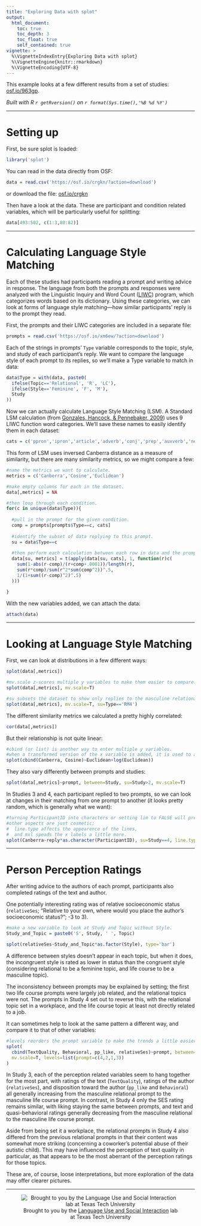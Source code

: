 ```yaml
---
title: "Exploring Data with splot"
output:
  html_document:
    toc: true
    toc_depth: 3
    toc_float: true
    self_contained: true
vignette: >
  %\VignetteIndexEntry{Exploring Data with splot}
  %\VignetteEngine{knitr::rmarkdown}
  %\VignetteEncoding{UTF-8}
---
```


This example looks at a few different results from a set of studies: <a href="https://osf.io/963gp/" target="_blank">osf.io/963gp</a>.

*Built with R 
`r getRversion()`
on 
`r format(Sys.time(),'%B %d %Y')`*

***
# Setting up

First, be sure splot is loaded:
```r
library('splot')
```

You can read in the data directly from OSF:
```r
data = read.csv('https://osf.io/crgkn/?action=download')
```

or download the file: <a href='https://osf.io/crgkn/?action=download' target='_blank'>osf.io/crgkn</a>

Then have a look at the data. These are participant and condition related variables, which will be particularly useful for splitting:
```r
data[493:502, c(1:3,80:82)]
```

***
# Calculating Language Style Matching

Each of these studies had participants reading a prompt and writing advice in response. The language from both the prompts and responses were analyzed with the Linguistic Inquiry and Word Count (<a href='https://liwc.wpengine.com/' target='_blank'>LIWC</a>) program, which categorizes words based on its dictionary. Using these categories, we can look at forms of language style matching---how similar participants' reply is to the prompt they read.

First, the prompts and their LIWC categories are included in a separate file:
```r
prompts = read.csv('https://osf.io/xm6ew/?action=download')
```

Each of the strings in prompts' `Type` variable corresponds to the topic, style, and study of each participant's reply. We want to compare the language style of each prompt to its replies, so we'll make a Type variable to match in data:
```r
data$Type = with(data, paste0(
  ifelse(Topic=='Relational', 'R', 'LC'),
  ifelse(Style=='Feminine', 'F', 'M'),
  Study
))
```

Now we can actually calculate Language Style Matching (LSM). A Standard LSM calculation (from <a href='http://sml.comm.cornell.edu/wordpress/wp-content/uploads/2013/12/Gonzales-Hancock-Pennebaker-2010-Language-style-matching-as-a-predictor-of-social-dynamics-in-small-groups.pdf' target='_blank'>Gonzales, Hancock, & Pennebaker, 2009</a>) uses 9 LIWC function word categories. We'll save these names to easily identify them in each dataset:
```r
cats = c('ppron','ipron','article','adverb','conj','prep','auxverb','negate','quant')
```

This form of LSM uses inversed Canberra distance as a measure of similarity, but there are many similarity metrics, so we might compare a few:
```r
#name the metrics we want to calculate.
metrics = c('Canberra','Cosine','Euclidean')

#make empty columns for each in the dataset.
data[,metrics] = NA

#then loop through each condition.
for(c in unique(data$Type)){
  
  #pull in the prompt for the given condition.
  comp = prompts[prompts$Type==c, cats]
  
  #identify the subset of data replying to this prompt.
  su = data$Type==c
  
  #then perform each calculation between each row in data and the prompt.
  data[su, metrics] = t(apply(data[su, cats], 1, function(r)c(
    sum(1-abs(r-comp)/(r+comp+.0001))/length(r),
    sum(r*comp)/sum(r^2*sum(comp^2))^.5,
    1/(1+sum((r-comp)^2)^.5)
  )))

}
```

With the new variables added, we can attach the data:
```r
attach(data)
```

***
# Looking at Language Style Matching

First, we can look at distributions in a few different ways:
```r
splot(data[,metrics])
```
```r
#mv.scale z-scores multiple y variables to make them easier to compare.
splot(data[,metrics], mv.scale=T)
```
```r
#su subsets the dataset to show only replies to the masculine relational prompt in Study 4.
splot(data[,metrics], mv.scale=T, su=Type=='RM4')
```

The different similarity metrics we calculated a pretty highly correlated:
```r
cor(data[,metrics])
```

But their relationship is not quite linear:
```r
#cbind (or list) is another way to enter multiple y variables.
#when a transformed version of the x variable is added, it is used to adjust the prediction line.
splot(cbind(Canberra, Cosine)~Euclidean+log(Euclidean))
```

They also vary differently between prompts and studies:
```r
splot(data[,metrics]~prompt, between=Study, su=Study>2, mv.scale=T)
```

In Studies 3 and 4, each participant replied to two prompts, so we can look at changes in their matching from one prompt to another (it looks pretty random, which is generally what we want):
```r
#turning ParticipantID into characters or setting lim to FALSE will prevent it from being split.
#other aspects are just cosmetic;
#  line.type affects the appearence of the lines,
#  and mxl speads the x labels a little more.
splot(Canberra~reply*as.character(ParticipantID), su=Study==4, line.type='l', mxl=c(1,2))
```

***
# Person Perception Ratings

After writing advice to the authors of each prompt, participants also completed ratings of the text and author.

One potentially interesting rating was of relative socioeconomic status (`relativeSes`; "Relative to your own, where would you place the author's socioeconomic status?"; -3 to 3).
```r
#make a new variable to look at Study and Topic without Style.
Study_and_Topic = paste0('S', Study, ' ', Topic)

splot(relativeSes~Study_and_Topic*as.factor(Style), type='bar')
```

A difference between styles doesn't appear in each topic, but when it does, the incongruent style is rated as lower in status than the congruent style (considering relational to be a feminine topic, and life course to be a masculine topic).

The inconsistency between prompts may be explained by setting; the first two life course prompts were largely job related, and the relational topics were not. The prompts in Study 4 set out to reverse this, with the relational topic set in a workplace, and the life course topic at least not directly related to a job.

It can sometimes help to look at the same pattern a different way, and compare it to that of other variables:
```r
#levels reorders the prompt variable to make the trends a little easier to see.
splot(
  cbind(TextQuality, Behavioral, pp_like, relativeSes)~prompt, between=Study,
  mv.scale=T, levels=list(prompt=c(4,2,1,3))
)
```

In Study 3, each of the perception related variables seem to hang together for the most part, with ratings of the text (`TextQuality`), ratings of the author (`relativeSes`), and disposition toward the author (`pp_like` and `Behavioral`) all generally increasing from the masculine relational prompt to the masculine life course prompt. In contrast, in Study 4 only the SES rating remains similar, with liking staying the same between prompts, and text and quasi-behavioral ratings generally decreasing from the masculine relational to the masculine life course prompt.

Aside from being set it a workplace, the relational prompts in Study 4 also differed from the previous relational prompts in that their content was somewhat more striking (concerning a coworker's potential abuse of their autistic child). This may have influenced the perception of text quality in particular, as that appears to be the most aberrant of the perception ratings for those topics.

These are, of course, loose interpretations, but more exploration of the data may offer clearer pictures.

***
<div style='text-align:center'>
![Brought to you by the <a href="https://www.depts.ttu.edu/psy/lusi/resources.php" target="_blank">Language Use and Social Interaction</a> lab at Texas Tech University](https://www.depts.ttu.edu/psy/lusi/files/lusi.jpg)
</div>
